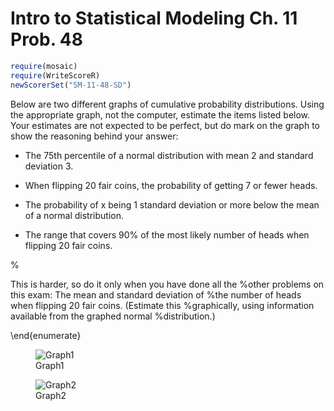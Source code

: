 Intro to Statistical Modeling Ch. 11 Prob. 48
========================================================
```r
require(mosaic)
require(WriteScoreR)
newScorerSet("SM-11-48-SD")
```
Below are two different graphs of cumulative probability distributions. 
Using the appropriate graph, not the computer, estimate the items listed below.  Your estimates are not expected to be perfect, but do mark on the graph to show the reasoning behind your answer:

* The 75th percentile of a normal distribution with mean 2 and standard deviation 3.

* When flipping 20 fair coins, the probability of getting 7 or fewer heads.

* The probability of x being 1 standard deviation or more below the mean of a normal distribution.

* The range that covers 90% of the most likely number of heads when flipping 20 fair coins.

%\item This is harder, so do it only when you have done all the
%other problems on this exam: The mean and standard deviation of
%the number of heads when flipping 20 fair coins.  (Estimate this
%graphically, using information available from the graphed normal
%distribution.)

\end{enumerate}

![Graph1](cummulative1.png)
\centerline{\includegraphics[width=2.5in]{cummulative1.png}}

![Graph2](cummulative3.png)
\centerline{\includegraphics[width=2.5in]{cummulative3.png}}




